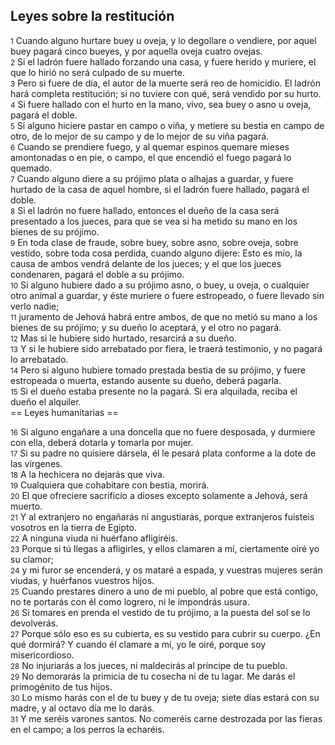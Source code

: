 == Leyes sobre la restitución ==

{{anchor|1}} <small>1</small> Cuando alguno hurtare buey u oveja, y lo degollare o vendiere, por aquel buey pagará cinco bueyes, y por aquella oveja cuatro ovejas.<br>
{{anchor|2}} <small>2</small> Si el ladrón fuere hallado forzando una casa, y fuere herido y muriere, el que lo hirió no será culpado de su muerte.<br>
{{anchor|3}} <small>3</small> Pero si fuere de día, el autor de la muerte será reo de homicidio. El ladrón hará completa restitución; si no tuviere con qué, será vendido por su hurto.<br>
{{anchor|4}} <small>4</small> Si fuere hallado con el hurto en la mano, vivo, sea buey o asno u oveja, pagará el doble.<br>
{{anchor|5}} <small>5</small> Si alguno hiciere pastar en campo o viña, y metiere su bestia en campo de otro, de lo mejor de su campo y de lo mejor de su viña pagará.<br>
{{anchor|6}} <small>6</small> Cuando se prendiere fuego, y al quemar espinos quemare mieses amontonadas o en pie, o campo, el que encendió el fuego pagará lo quemado.<br>
{{anchor|7}} <small>7</small> Cuando alguno diere a su prójimo plata o alhajas a guardar, y fuere hurtado de la casa de aquel hombre, si el ladrón fuere hallado, pagará el doble.<br>
{{anchor|8}} <small>8</small> Si el ladrón no fuere hallado, entonces el dueño de la casa será presentado a los jueces, para que se vea si ha metido su mano en los bienes de su prójimo.<br>
{{anchor|9}} <small>9</small> En toda clase de fraude, sobre buey, sobre asno, sobre oveja, sobre vestido, sobre toda cosa perdida, cuando alguno dijere: Esto es mío, la causa de ambos vendrá delante de los jueces; y el que los jueces condenaren, pagará el doble a su prójimo.<br>
{{anchor|10}} <small>10</small> Si alguno hubiere dado a su prójimo asno, o buey, u oveja, o cualquier otro animal a guardar, y éste muriere o fuere estropeado, o fuere llevado sin verlo nadie;<br>
{{anchor|11}} <small>11</small> juramento de Jehová habrá entre ambos, de que no metió su mano a los bienes de su prójimo; y su dueño lo aceptará, y el otro no pagará.<br>
{{anchor|12}} <small>12</small> Mas si le hubiere sido hurtado, resarcirá a su dueño.<br>
{{anchor|13}} <small>13</small> Y si le hubiere sido arrebatado por fiera, le traerá testimonio, y no pagará lo arrebatado.<br>
{{anchor|14}} <small>14</small> Pero si alguno hubiere tomado prestada bestia de su prójimo, y fuere estropeada o muerta, estando ausente su dueño, deberá pagarla.<br>
{{anchor|15}} <small>15</small> Si el dueño estaba presente no la pagará. Si era alquilada, reciba el dueño el alquiler.<br>
== Leyes humanitarias ==

{{anchor|16}} <small>16</small> Si alguno engañare a una doncella que no fuere desposada, y durmiere con ella, deberá dotarla y tomarla por mujer.<br>
{{anchor|17}} <small>17</small> Si su padre no quisiere dársela, él le pesará plata conforme a la dote de las vírgenes.<br>
{{anchor|18}} <small>18</small> A la hechicera no dejarás que viva.<br>
{{anchor|19}} <small>19</small> Cualquiera que cohabitare con bestia, morirá.<br>
{{anchor|20}} <small>20</small> El que ofreciere sacrificio a dioses excepto solamente a Jehová, será muerto.<br>
{{anchor|21}} <small>21</small> Y al extranjero no engañarás ni angustiarás, porque extranjeros fuisteis vosotros en la tierra de Egipto.<br>
{{anchor|22}} <small>22</small> A ninguna viuda ni huérfano afligiréis.<br>
{{anchor|23}} <small>23</small> Porque si tú llegas a afligirles, y ellos clamaren a mí, ciertamente oiré yo su clamor;<br>
{{anchor|24}} <small>24</small> y mi furor se encenderá, y os mataré a espada, y vuestras mujeres serán viudas, y huérfanos vuestros hijos.<br>
{{anchor|25}} <small>25</small> Cuando prestares dinero a uno de mi pueblo, al pobre que está contigo, no te portarás con él como logrero, ni le impondrás usura.<br>
{{anchor|26}} <small>26</small> Si tomares en prenda el vestido de tu prójimo, a la puesta del sol se lo devolverás.<br>
{{anchor|27}} <small>27</small> Porque sólo eso es su cubierta, es su vestido para cubrir su cuerpo. ¿En qué dormirá? Y cuando él clamare a mí, yo le oiré, porque soy misericordioso.<br>
{{anchor|28}} <small>28</small> No injuriarás a los jueces, ni maldecirás al príncipe de tu pueblo.<br>
{{anchor|29}} <small>29</small> No demorarás la primicia de tu cosecha ni de tu lagar. Me darás el primogénito de tus hijos.<br>
{{anchor|30}} <small>30</small> Lo mismo harás con el de tu buey y de tu oveja; siete días estará con su madre, y al octavo día me lo darás.<br>
{{anchor|31}} <small>31</small> Y me seréis varones santos. No comeréis carne destrozada por las fieras en el campo; a los perros la echaréis.<br>
